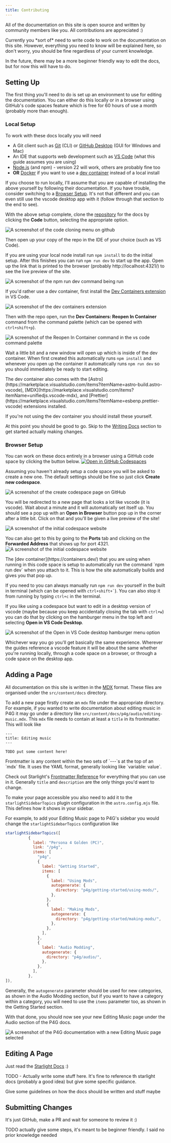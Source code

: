 ```yaml
---
title: Contributing
---
```



All of the documentation on this site is open source and written by community members like you. All contributions are appreciated :)

<Aside>
Currently you *sort of* need to write code to work on the documentation on this site. However, everything you need to know will be explained here, so don't worry, you should be fine regardless of your current knowledge.

In the future, there may be a more beginner friendly way to edit the docs, but for now this will have to do.

</Aside>

## Setting Up

The first thing you'll need to do is set up an environment to use for editing the documentation. You can either do this locally or in a browser using GitHub's code spaces feature which is free for 60 hours of use a month (probably more than enough).

### Local Setup

To work with these docs locally you will need

- A Git client such as [Git](https://git-scm.com/downloads) (CLI) or [GitHub Desktop](https://desktop.github.com/download/) (GUI for Windows and Mac)
- An IDE that supports web development such as [VS Code](https://code.visualstudio.com/download) (what this guide assumes you are using)
- [Node.js](https://nodejs.org/en/download) (and npm) - version 22 will work, others are probably fine too
- **OR** [Docker](https://www.docker.com/) if you want to use a [dev container](https://containers.dev/) instead of a local install

If you choose to run locally, I'll assume that you are capable of installing the above yourself by following their documentation. If you have trouble, consider switching to a [Browser Setup](#browser-setup). It's not that different and you can even still use the vscode desktop app with it (follow through that section to the end to see).

With the above setup complete, clone the [repository](https://github.com/Persona-Modding/persona-modding.github.io) for the docs by clicking the **Code** button, selecting the appropriate option.

![A screenshot of the code cloning menu on github](../../../assets/general/contributing/clone-repo.png)

Then open up your copy of the repo in the IDE of your choice (such as VS Code).

If you are using your local node install run `npm install` to do the initial setup.
After this finishes you can run `npm run dev` to start up the app. Open up the link that is printed to the browser (probably http://localhost:4321/) to see the live preview of the site.

![A screenshot of the `npm run dev` command being run](../../../assets/general/contributing/npm-run-dev.png)

If you'd rather use a dev container, first install the [Dev Containers extension](https://marketplace.visualstudio.com/items?itemName=ms-vscode-remote.remote-containers) in VS Code.

![A screenshot of the dev containers extension](../../../assets/general/contributing/dev-containers-extension.png)

Then with the repo open, run the **Dev Containers: Reopen In Container** command from the command palette (which can be opened with `ctrl+shift+p`).

![A screenshot of the Reopen In Container command in the vs code command palette](../../../assets/general/contributing/open-dev-container.png)

Wait a little bit and a new window will open up which is inside of the dev container. When first created this automatically runs `npm install` and whenever you open up the container it automatically runs `npm run dev` so you should immediately be ready to start editing.

<Aside type="tip">
The dev container also comes with the [Astro](https://marketplace.visualstudio.com/items?itemName=astro-build.astro-vscode), [MDX](https://marketplace.visualstudio.com/items?itemName=unifiedjs.vscode-mdx), and [Prettier](https://marketplace.visualstudio.com/items?itemName=esbenp.prettier-vscode) extensions installed.

If you're not using the dev container you should install these yourself.

</Aside>

At this point you should be good to go. Skip to the [Writing Docs](#writing-docs) section to get started actually making changes.

### Browser Setup

You can work on these docs entirely in a browser using a GitHub code space by clicking the button below.
[![Open in GitHub Codespaces](https://github.com/codespaces/badge.svg)](https://codespaces.new/Persona-Modding/persona-modding.github.io?quickstart=1)

Assuming you haven't already setup a code space you will be asked to create a new one. The default settings should be fine so just click **Create new codespace**.

![A screenshot of the create codespace page on GitHub](../../../assets/general/contributing/create-codespace.png)

You will be redirected to a new page that looks a lot like vscode (it is vscode). Wait about a minute and it will automatically set itself up.
You should see a pop up with an **Open in Browser** button pop up in the corner after a little bit. Click on that and you'll be given a live preview of the site!

![A screenshot of the initial codespace website](../../../assets/general/contributing/codespace-initial-open.png)

You can also get to this by going to the **Ports** tab and clicking on the **Forwarded Address** that shows up for port 4321.
![A screenshot of the initial codespace website](../../../assets/general/contributing/codespace-forwarded-port.png)

<Aside type="tip">
The [dev container](https://containers.dev/) that you are using when running in this code space is setup to automatically run the command `npm run dev` when you attach to it. This is how the site automatically builds and gives you that pop up.

If you need to you can always manually run `npm run dev` yourself in the built in terminal (which can be opened with `` ctrl+shift+` ``). You can also stop it from running by typing `ctrl+c` in the terminal.

</Aside>

If you like using a codespace but want to edit in a desktop version of vscode (maybe because you keep accidentally closing the tab with `ctrl+w`) you can do that by clicking on the hamburger menu in the top left and selecting **Open in VS Code Desktop**.

![A screenshot of the Open in VS Code desktop hamburger menu option](../../../assets/general/contributing/codespace-open-in-desktop.png)

Whichever way you go you'll get basically the same experience. Wherever the guides reference a vscode feature it will be about the same whether you're running locally, through a code space on a browser, or through a code space on the desktop app.

## Adding a Page

All documentation on this site is written in the [MDX](https://mdxjs.com/) format. These files are organised under the `src/content/docs` directory.

To add a new page firstly create an `mdx` file under the appropriate directory. For example, if you wanted to write documentation about editing music in P4G it may go under a directory like `src/content/docs/p4g/audio/editing-music.mdx`.
This `mdx` file needs to contain at least a `title` in its frontmatter. This will look like

```mdx
---
title: Editing music
---

TODO put some content here!
```

<Aside type="tip">
Frontmatter is any content within the two sets of `---`s at the top of an `mdx` file. It uses the YAML format, generally looking like `variable: value`.

Check out Starlight's [Frontmatter Reference](https://starlight.astro.build/reference/frontmatter/) for everything that you can use in it. Generally `title` and `description` are the only things you'd want to change.

</Aside>

To make your page accessible you also need to add it to the `starlightSidebarTopics` plugin configuration in the `astro.config.mjs` file. This defines how it shows in your sidebar.

For example, to add your Editing Music page to P4G's sidebar you would change the `starlightSidebarTopics` configuration like

```js ins={18}
starlightSidebarTopics([
          {
            label: "Persona 4 Golden (PC)",
            link: "/p4g",
            items: [
              "p4g",
              {
                label: "Getting Started",
                items: [
                  {
                    label: "Using Mods",
                    autogenerate: {
                      directory: "p4g/getting-started/using-mods/",
                    },
                  },
                  {
                    label: "Making Mods",
                    autogenerate: {
                      directory: "p4g/getting-started/making-mods/",
                    },
                  },
                ],
              },
              {
                label: "Audio Modding",
                autogenerate: {
                  directory: "p4g/audio/",
                },
              },
            ],
          },
]),
```

Generally, the `autogenerate` parameter should be used for new categories, as shown in the Audio Modding section, but if you want to have a category within a category, you will need to use the `items` parameter too, as shown in the Getting Started section.

With that done, you should now see your new Editing Music page under the Audio section of the P4G docs.

![A screenshot of the P4G documentation with a new Editing Music page selected](../../../assets/general/contributing/new-page.png)

## Editing A Page

Just read the [Starlight Docs](https://starlight.astro.build/guides/authoring-content/) :)

<Aside type="danger">
TODO - Actually write some stuff here. It's fine to reference th starlight docs (probably a good idea) but give some specific guidance.

Give some guidelines on how the docs should be written and stuff maybe

</Aside>

## Submitting Changes

It's just GitHub, make a PR and wait for someone to review it :)

<Aside type="danger">
  TODO actually give some steps, it's meant to be beginner friendly. I said no
  prior knowledge needed
</Aside>
